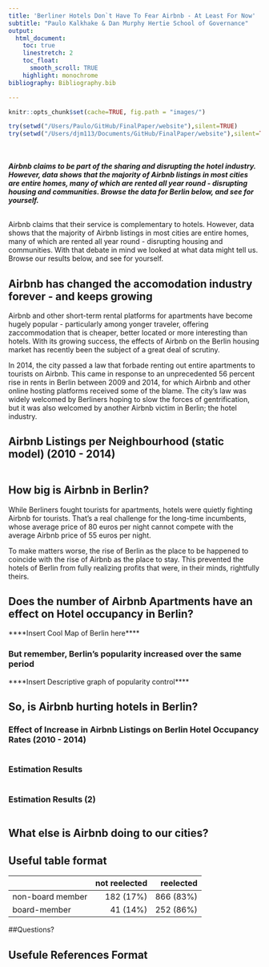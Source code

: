 ```yaml
---
title: 'Berliner Hotels Don`t Have To Fear Airbnb - At Least For Now'
subtitle: "Paulo Kalkhake & Dan Murphy Hertie School of Governance"
output: 
  html_document:
    toc: true
    linestretch: 2
    toc_float:
      smooth_scroll: TRUE
    highlight: monochrome
bibliography: Bibliography.bib

---
```


```r
knitr::opts_chunk$set(cache=TRUE, fig.path = "images/")

try(setwd("/Users/Paulo/GitHub/FinalPaper/website"),silent=TRUE)
try(setwd("/Users/djm113/Documents/GitHub/FinalPaper/website"),silent=TRUE)

```
<br>
<br>
***Airbnb claims to be part of the sharing and disrupting the hotel industry. However, data shows that the majority of Airbnb listings in most cities are entire homes, many of which are rented all year round - disrupting housing and communities. Browse the data for Berlin below, and see for yourself.***
<br>
<br>

Airbnb claims that their service is complementary to hotels. However, data shows that the majority of Airbnb listings in most cities are entire homes, many of which are rented all year round - disrupting housing and communities. With that debate in mind we looked at what data might tell us. Browse our results below, and see for yourself.

## Airbnb has changed the accomodation industry forever - and keeps growing

Airbnb and other short-term rental platforms for apartments have become hugely popular - particularly among yonger traveler, offering zaccommodation that is cheaper, better located or more interesting than hotels. With its growing success, the effects of Airbnb on the Berlin housing market has recently been the subject of a great deal of scrutiny. 

In 2014, the city passed a law that forbade renting out entire apartments to tourists on Airbnb. This came in response to an unprecedented 56 percent rise in rents in Berlin between 2009 and 2014, for which Airbnb and other online hosting platforms received some of the blame. The city's law was widely welcomed by Berliners hoping to slow the forces of gentrification, but it was also welcomed by another Airbnb victim in Berlin; the hotel industry. 


## Airbnb Listings per Neighbourhood (static model) (2010 - 2014)
```r


```

## How big is Airbnb in Berlin?

While Berliners fought tourists for apartments, hotels were quietly fighting Airbnb for tourists. That's a real challenge for the long-time incumbents, whose average price of 80 euros per night cannot compete with the average Airbnb price of 55 euros per night. 


To make matters worse, the rise of Berlin as the place to be happened to coincide with the rise of Airbnb as the place to stay. This prevented the hotels of Berlin from fully realizing profits that were, in their minds, rightfully theirs. 

## Does the number of Airbnb Apartments have an effect on Hotel occupancy in Berlin?



****Insert Cool Map of Berlin here****

### But remember, Berlin's popularity increased over the same period
****Insert Descriptive graph of popularity control****

## So, is Airbnb hurting hotels in Berlin?

### Effect of Increase in Airbnb Listings on Berlin Hotel Occupancy Rates (2010 - 2014)
```r

```

### Estimation Results {.flexbox .vcenter .reduced}
``` r


```

### Estimation Results (2) ## {.flexbox .vcenter .reduced}
``` r


```


## What else is Airbnb doing to our cities?







## Useful table format

                    not reelected   reelected
------------------ --------------  ----------
  non-board member      182 (17%)   866 (83%)
      board-member       41 (14%)   252 (86%)

##Questions? 



## Usefule References Format

[^1]: The presented research project is part of a paper project by Guillermo Rosas (Washington University in St. Louis) and Jonas Markgraf (Hertie School of Governance Berlin).

[^2]: Spanish public savings banks (*cajas*) faltered and dissolved in the course of the bursting Spanish real estate bubble ([link](http://voxeu.org/article/five-lessons-spanish-cajas-debacle-new-euro-wide-supervisor)); similarly, German *Landesbanken* got into serious trouble and were partly consolidated ([link](http://www.sueddeutsche.de/geld/fehlspekulationen-der-landesbanken-chronologie-einer-krise-1.283250) (in German)). At the same time, German *Sparkassen* weathered the financial crisis well and emerged strengthened from it ([link](http://www.telegraph.co.uk/finance/financialcrisis/3190674/Financial-crisis-boosts-German-banks.html)). This heterogeneous crisis performance of public banks remains largely unexplained and motivates the PhD project of one of the authors.